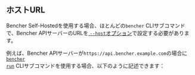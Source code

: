 
## ホストURL

Bencher Self-Hostedを使用する場合、ほとんどの`bencher` CLIサブコマンドで、Bencher APIサーバーのURLを[ `--host`オプション][host option]で設定する必要があります。

例えば、Bencher APIサーバーが`https://api.bencher.example.com`の場合に<code><a href="/ja/docs/explanation/bencher-run/">bencher run</a></code> CLIサブコマンドを使用する場合、以下のように記述できます：

<BencherRunCode />

[host option]: /ja/docs/explanation/bencher-run/#--host-url
